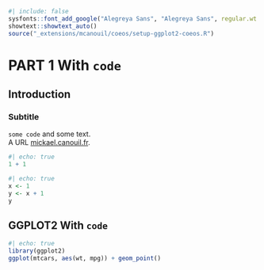 ```r
#| include: false
sysfonts::font_add_google("Alegreya Sans", "Alegreya Sans", regular.wt = 300)
showtext::showtext_auto()
source("_extensions/mcanouil/coeos/setup-ggplot2-coeos.R")
```

# PART 1 With `code` {.center .center-x}

## Introduction

### Subtitle

`some code` and some text.  
A URL [mickael.canouil.fr](https://mickael.canouil.fr/).

```r
#| echo: true
1 + 1
```

```r
#| echo: true
x <- 1
y <- x + 1
y
```

## GGPLOT2 With `code`

```r
#| echo: true
library(ggplot2)
ggplot(mtcars, aes(wt, mpg)) + geom_point()
```
